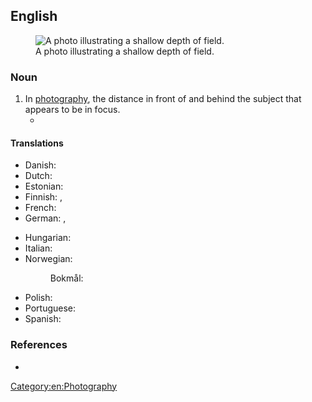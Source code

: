 ==English==
{{wikipedia}}
[[Image:DOF-ShallowDepthofField.jpg|thumb|right|A photo illustrating a shallow depth of field.]]

===Noun===
{{en-noun|~|depths of field}}

# In [[photography]], the distance in front of and behind the subject that appears to be in focus.
#* {{quote-journal|en|year=2013|month=July-August|author=[http://www.americanscientist.org/authors/detail/catherine-clabby Catherine Clabby]
|magazine={{w|American Scientist}}|title=[http://www.americanscientist.org/issues/pub/2013/4/focus-on-everything Focus on Everything]
|passage=Not long ago, it was difficult to produce photographs of tiny creatures with every part in focus. That’s because the lenses that are excellent at magnifying tiny subjects produce a narrow '''depth of field'''. A photo processing technique called focus stacking has changed that.}}

====Translations====
{{trans-top|distance in focus}}
* Danish: {{t|da|dybdeskarphed|c}}
* Dutch: {{t|nl|scherptediepte|f}}
* Estonian: {{t|et|teravussügavus}}
* Finnish: {{t|fi|syväterävyysalue}}, {{t|fi|terävyysalue}}
* French: {{t|fr|profondeur de champ|f}}
* German: {{t|de|Schärfentiefe|f}}, {{t|de|Tiefenschärfe|f}}
{{trans-mid}}
* Hungarian: {{t|hu|mélységélesség}}
* Italian: {{t|it|profondità di campo|f}}
* Norwegian:
*: Bokmål: {{t|nb|dybdeskarphet|m|f}}
* Polish: {{t|pl|głębia ostrości|f}}
* Portuguese: {{t|pt|profundidade de campo|f}}
* Spanish: {{t|es|profundidad de campo|f}}
{{trans-bottom}}

===References===
* {{R:Lexico}}

[[Category:en:Photography]]